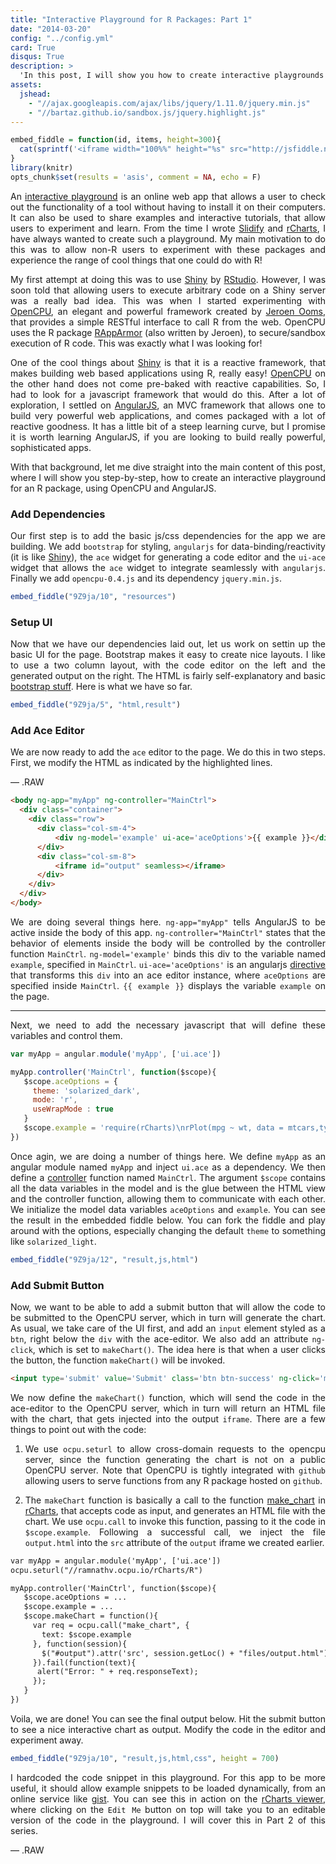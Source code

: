 ```yaml
---
title: "Interactive Playground for R Packages: Part 1"
date: "2014-03-20"
config: "../config.yml"
card: True
disqus: True
description: >
  'In this post, I will show you how to create interactive playgrounds for R packages using AngularJS and OpenCPU. I will use the live playground application that I created for rCharts to illustrate the basic idea, which can easily be extended to other packages.'
assets:
  jshead:
    - "//ajax.googleapis.com/ajax/libs/jquery/1.11.0/jquery.min.js"
    - "//bartaz.github.io/sandbox.js/jquery.highlight.js"
---
```


```r
embed_fiddle = function(id, items, height=300){
  cat(sprintf('<iframe width="100%%" height="%s" src="http://jsfiddle.net/ramnathv/%s/embedded/%s" allowfullscreen="allowfullscreen" frameborder="0"></iframe>', height, id, items))
}
library(knitr)
opts_chunk$set(results = 'asis', comment = NA, echo = F)
```


An [interactive playground](http://rcharts.io/playground) is an online web app that allows a user to check out the functionality of a tool without having to install it on their computers. It can also be used to share examples and interactive tutorials, that allow users to experiment and learn. From the time I wrote [Slidify](http://slidify.github.io) and [rCharts](http://rcharts.io), I have always wanted to create such a playground. My main motivation to do this was to allow non-R users to experiment with these packages and experience the range of cool things that one could do with R!

My first attempt at doing this was to use [Shiny](http://rstudio.com/shiny) by [RStudio](http://rstudio.com). However, I was soon told that allowing users to execute arbitrary code on a Shiny server was a really bad idea. This was when I started experimenting with [OpenCPU](http://opencpu.org), an elegant and powerful framework created by [Jeroen Ooms](http://jeroenooms.github.io/), that provides a simple RESTful interface to call R from the web. OpenCPU uses the R package [RAppArmor](http://cran.r-project.org/web/packages/RAppArmor/index.html) (also written by Jeroen), to secure/sandbox execution of R code. This was exactly what I was looking for!

One of the cool things about [Shiny](http://rstudio.com/shiny) is that it is a reactive framework, that makes building web based applications using R, really easy! [OpenCPU](http://opencpu.org) on the other hand does not come pre-baked with reactive capabilities. So, I had to look for a javascript framework that would do this. After a lot of exploration, I settled on [AngularJS](http://angularjs.org), an MVC framework that allows one to build very powerful web applications, and comes packaged with a lot of reactive goodness. It has a little bit of a steep learning curve, but I promise it is worth learning AngularJS, if you are looking to build really powerful, sophisticated apps.

With that background, let me dive straight into the main content of this post, where I will show you step-by-step, how to create an interactive playground for an R package, using OpenCPU and AngularJS.


### Add Dependencies

Our first step is to  add the basic js/css dependencies for the app we are building. We add `bootstrap` for styling, `angularjs` for data-binding/reactivity (it is like [Shiny](http://rstudio.com/shiny)), the `ace` widget for generating a code editor and the `ui-ace` widget that allows the `ace` widget to integrate seamlessly with `angularjs`. Finally we add `opencpu-0.4.js` and its dependency `jquery.min.js`. 

```r
embed_fiddle("9Z9ja/10", "resources")
```

### Setup UI

Now that we have our dependencies laid out, let us work on settin up the basic UI for the page. Bootstrap makes it easy to create nice layouts. I like to use a two column layout, with the code editor on the left and the generated output on the right. The HTML is fairly self-explanatory and basic [bootstrap stuff](http://getbootstrap.com/css/#grid). Here is what we have so far.

```r
embed_fiddle("9Z9ja/5", "html,result")
```

### Add Ace Editor

We are now ready to add the `ace` editor to the page. We do this in two steps. First, we modify the HTML as indicated by the highlighted lines.

--- .RAW

```html
<body ng-app="myApp" ng-controller="MainCtrl">
  <div class="container">
    <div class="row">
      <div class="col-sm-4">
          <div ng-model='example' ui-ace='aceOptions'>{{ example }}</div>
      </div>
      <div class="col-sm-8">
          <iframe id="output" seamless></iframe>
      </div>
    </div>
  </div>
</body>
```

We are doing several things here. `ng-app="myApp"` tells AngularJS to be active inside the body of this app. `ng-controller="MainCtrl"` states that the behavior of elements inside the body will be controlled by the controller function `MainCtrl`. `ng-model='example'` binds this div to the variable named `example`, specified in `MainCtrl`. `ui-ace='aceOptions'` is an angularjs [directive](http://docs.angularjs.org/guide/directive) that transforms this `div` into an ace editor instance, where `aceOptions` are specified inside `MainCtrl`. `{{ example }}` displays the variable `example` on the page.

---


Next, we need to add the necessary javascript that will define these variables and control them. 

```js
var myApp = angular.module('myApp', ['ui.ace'])

myApp.controller('MainCtrl', function($scope){
   $scope.aceOptions = {
     theme: 'solarized_dark',
     mode: 'r',
     useWrapMode : true
   }
   $scope.example = 'require(rCharts)\nrPlot(mpg ~ wt, data = mtcars,type = "point")'
})
```

Once agin, we are doing a number of things here. We define `myApp` as an angular module named `myApp` and inject `ui.ace` as a dependency. We then define a [controller](http://docs.angularjs.org/guide/controller) function named `MainCtrl`. The argument `$scope` contains all the data variables in the model and is the glue between the HTML view and the controller function, allowing them to communicate with each other. We initialize the model data variables `aceOptions` and `example`. You can see the result in the embedded fiddle below. You can fork the fiddle and play around with the options, especially changing the default `theme` to something like `solarized_light`. 


```r
embed_fiddle("9Z9ja/12", "result,js,html")
```

### Add Submit Button

Now, we want to be able to add a submit button that will allow the code to be submitted to the OpenCPU server, which in turn will generate the chart. As usual, we take care of the UI first, and add an `input` element styled as a `btn`, right below the `div` with the ace-editor. We also add an attribute `ng-click`, which is set to `makeChart()`. The idea here is that when a user clicks the button, the function `makeChart()` will be invoked.

```html
<input type='submit' value='Submit' class='btn btn-success' ng-click='makeChart()' />
```

We now define the `makeChart()` function, which will send the code in the ace-editor to the OpenCPU server, which in turn will return an HTML file with the chart, that gets injected into the output `iframe`. There are a few things to point out with the code:

1. We use `ocpu.seturl` to allow cross-domain requests to the opencpu server, since the function generating the chart is not on a public OpenCPU server. Note that OpenCPU is tightly integrated with `github` allowing users to serve functions from any R package hosted on `github`.

2. The `makeChart` function is basically a call to the function [make_chart](https://github.com/ramnathv/rCharts/blob/master/R/utils.R#L5-L12) in [rCharts](http://rcharts.io), that accepts code as input, and generates an HTML file with the chart. We use `ocpu.call` to invoke this function, passing to it the code in `$scope.example`. Following a successful call, we inject the file `output.html` into the `src` attribute of the `output` iframe we created earlier.


```html
var myApp = angular.module('myApp', ['ui.ace'])
ocpu.seturl("//ramnathv.ocpu.io/rCharts/R")

myApp.controller('MainCtrl', function($scope){
   $scope.aceOptions = ...
   $scope.example = ...
   $scope.makeChart = function(){
     var req = ocpu.call("make_chart", {
       text: $scope.example   
     }, function(session){
       $("#output").attr('src', session.getLoc() + "files/output.html");  
     }).fail(function(text){
      alert("Error: " + req.responseText);
     });  
   }
})
```

Voila, we are done! You can see the final output below. Hit the submit button to see a nice interactive chart as output. Modify the code in the editor and experiment away.

```r
embed_fiddle("9Z9ja/10", "result,js,html,css", height = 700)
```

I hardcoded the code snippet in this playground. For this app to be more useful, it should allow example snippets to be loaded dynamically, from an online service like [gist](http://gist.github.com). You can see this in action on the [rCharts viewer](http://rcharts.io/viewer), where clicking on the `Edit Me` button on top will take you to an editable version of the code in the playground. I will cover this in Part 2 of this series.

--- .RAW

<script>
  $('body').highlight('<body ng-app="myApp" ng-controller="MainCtrl">')
  $('body').highlight("<div ng-model='example' ui-ace='aceOptions'>{{ example }}</div>")
  $('body').highlight('<iframe id="output" seamless></iframe>')
</script>
<style>
  # li {line-height: 1.7em;}
  span.highlight {background-color: #002b36;}
  span.container {padding: 0px;}
  p {text-align: justify;}
</style>






